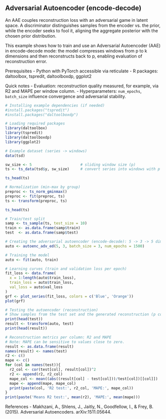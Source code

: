 ## Adversarial Autoencoder (encode-decode)

An AAE couples reconstruction loss with an adversarial game in latent space. A discriminator distinguishes samples from the encoder vs. the prior, while the encoder seeks to fool it, aligning the aggregate posterior with the chosen prior distribution.

This example shows how to train and use an Adversarial Autoencoder (AAE) in encode-decode mode: the model compresses windows from p to k dimensions and then reconstructs back to p, enabling evaluation of reconstruction error.

Prerequisites
- Python with PyTorch accessible via reticulate
- R packages: daltoolbox, tspredit, daltoolboxdp, ggplot2

Quick notes
- Evaluation: reconstruction quality measured, for example, via R2 and MAPE per window column.
- Hyperparameters: `num_epochs`, `batch_size` influence convergence and adversarial stability.

```r
# Installing example dependencies (if needed)
#install.packages("tspredit")
#install.packages("daltoolboxdp")
```

```r
# Loading required packages
library(daltoolbox)
library(tspredit)
library(daltoolboxdp)
library(ggplot2)
```

```r
# Example dataset (series -> windows)
data(tsd)

sw_size <- 5                      # sliding window size (p)
ts <- ts_data(tsd$y, sw_size)     # convert series into windows with p columns

ts_head(ts)
```

```r
# Normalization (min-max by group)
preproc <- ts_norm_gminmax()
preproc <- fit(preproc, ts)
ts <- transform(preproc, ts)

ts_head(ts)
```

```r
# Train/test split
samp <- ts_sample(ts, test_size = 10)
train <- as.data.frame(samp$train)
test  <- as.data.frame(samp$test)
```

```r
# Creating the adversarial autoencoder (encode-decode): 5 -> 3 -> 5 dimensions
auto <- autoenc_adv_ed(5, 3, batch_size = 3, num_epochs = 1500)

# Training the model
auto <- fit(auto, train)
```

```r
# Learning curves (train and validation loss per epoch)
fit_loss <- data.frame(
  x = 1:length(auto$train_loss),
  train_loss = auto$train_loss,
  val_loss = auto$val_loss
)
grf <- plot_series(fit_loss, colors = c('Blue', 'Orange'))
plot(grf)
```

```r
# Testing the autoencoder (reconstruction)
# Show samples from the test set and the generated reconstruction (p columns)
print(head(test))
result <- transform(auto, test)
print(head(result))
```

```r
# Reconstruction metrics per column: R2 and MAPE
# Note: MAPE can be sensitive to values close to zero.
result <- as.data.frame(result)
names(result) <- names(test)
r2 <- c()
mape <- c()
for (col in names(test)){
  r2_col <- cor(test[col], result[col])^2
  r2 <- append(r2, r2_col)
  mape_col <- mean((abs((result[col] - test[col]))/test[col])[[col]])
  mape <- append(mape, mape_col)
  print(paste(col, 'R2 test:', r2_col, 'MAPE:', mape_col))
}
print(paste('Means R2 test:', mean(r2), 'MAPE:', mean(mape)))
```

References
- Makhzani, A., Shlens, J., Jaitly, N., Goodfellow, I., & Frey, B. (2015). Adversarial Autoencoders. arXiv:1511.05644.
